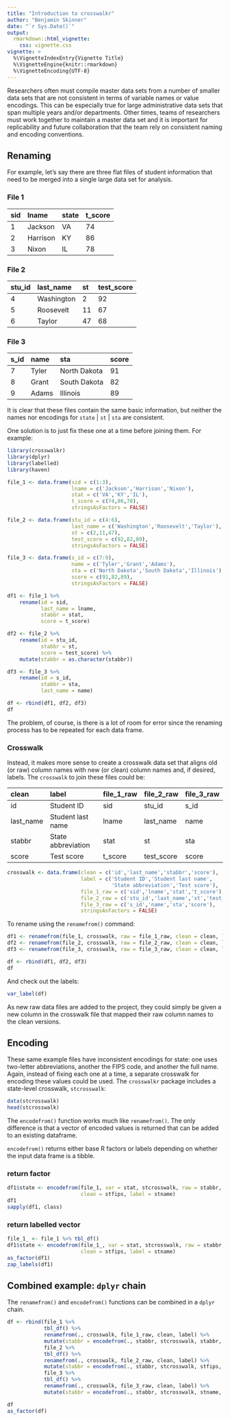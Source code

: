 ```yaml
---
title: "Introduction to crosswalkr"
author: "Benjamin Skinner"
date: "`r Sys.Date()`"
output: 
  rmarkdown::html_vignette:
    css: vignette.css
vignette: >
  %\VignetteIndexEntry{Vignette Title}
  %\VignetteEngine{knitr::rmarkdown}
  %\VignetteEncoding{UTF-8}
---
```


Researchers often must compile master data sets
from a number of smaller data sets that are not consistent in terms of
variable names or value encodings. This can be especially true for
large administrative data sets that span multiple years and/or
departments. Other times, teams of researchers must work together to
maintain a master data set and it is important for replicability and
future collaboration that the team rely on consistent naming and
encoding conventions.

## Renaming

For example, let's say there are three flat files of student
information that need to be merged into a single large data set for
analysis.

### File 1
|sid|lname|state|t_score|
|:--|:--|:--|:--|
|1|Jackson|VA|74|
|2|Harrison|KY|86|
|3|Nixon|IL|78|

### File 2
|stu\_id|last\_name|st|test_score|
|:--|:--|:--|:--|
|4|Washington|2|92|
|5|Roosevelt|11|67|
|6|Taylor|47|68|

### File 3
|s\_id|name|sta|score|
|:--|:--|:--|:--|
|7|Tyler|North Dakota|91|
|8|Grant|South Dakota|82|
|9|Adams|Illinois|89|

It is clear that these files contain the same basic information, but
neither the names nor encodings for `state` | `st` | `sta` are consistent.

One solution is to just fix these one at a time before joining
them. For example:

```r
library(crosswalkr)
library(dplyr)
library(labelled)
library(haven)
```
```r
file_1 <- data.frame(sid = c(1:3),
                     lname = c('Jackson','Harrison','Nixon'),
                     stat = c('VA','KY','IL'),
                     t_score = c(74,86,78),
                     stringsAsFactors = FALSE)

file_2 <- data.frame(stu_id = c(4:6),
                     last_name = c('Washington','Roosevelt','Taylor'),
                     st = c(2,11,47),
                     test_score = c(92,82,89),
                     stringsAsFactors = FALSE)

file_3 <- data.frame(s_id = c(7:9),
                     name = c('Tyler','Grant','Adams'),
                     sta = c('North Dakota','South Dakota','Illinois'),
                     score = c(91,82,89),
                     stringsAsFactors = FALSE)
```
```r

df1 <- file_1 %>%
    rename(id = sid,
           last_name = lname,
           stabbr = stat,
           score = t_score)

df2 <- file_2 %>%
    rename(id = stu_id,
           stabbr = st,
           score = test_score) %>%
    mutate(stabbr = as.character(stabbr))

df3 <- file_3 %>%
    rename(id = s_id,
           stabbr = sta,
           last_name = name)

df <- rbind(df1, df2, df3)
df

```
The problem, of course, is there is a lot of room for error since the
renaming process has to be repeated for each data frame. 

### Crosswalk

Instead, it makes more sense to create a crosswalk data set that
aligns old (or raw) column names with new (or clean) column names and,
if desired, labels. The `crosswalk` to join these files could be:


|clean|label|file\_1\_raw|file\_2\_raw|file\_3\_raw|
|:--|:--|:--|:--|:--|
|id|Student ID|sid|stu\_id|s\_id|
|last\_name|Student last name|lname|last\_name|name|
|stabbr|State abbreviation|stat|st|sta|
|score|Test score|t\_score|test\_score|score|

```r
crosswalk <- data.frame(clean = c('id','last_name','stabbr','score'),
                        label = c('Student ID','Student last name',
                                  'State abbreviation','Test score'),
                        file_1_raw = c('sid','lname','stat','t_score'),
                        file_2_raw = c('stu_id','last_name','st','test_score'),
                        file_3_raw = c('s_id','name','sta','score'),
                        stringsAsFactors = FALSE)
```

To rename using the `renamefrom()` command:
```r
df1 <- renamefrom(file_1, crosswalk, raw = file_1_raw, clean = clean, label = label)
df2 <- renamefrom(file_2, crosswalk, raw = file_2_raw, clean = clean, label = label)
df3 <- renamefrom(file_3, crosswalk, raw = file_3_raw, clean = clean, label = label)

df <- rbind(df1, df2, df3)
df
```

And check out the labels:
```r
var_label(df)
```

As new raw data files are added to the project, they could simply be
given a new column in the crosswalk file that mapped their raw column
names to the clean versions.

## Encoding

These same example files have inconsistent encodings for state: one
uses two-letter abbreviations, another the FIPS code, and another the
full name. Again, instead of fixing each one at a time, a separate crosswalk
for encoding these values could be used. The `crosswalkr` package
includes a state-level crosswalk, `stcrosswalk`:

```r

data(stcrosswalk)
head(stcrosswalk)

```

The `encodefrom()` function works much like `renamefrom()`. The only
difference is that a vector of encoded values is returned that can be
added to an existing dataframe. 

`encodefrom()` returns either base R factors or labels depending on
whether the input data frame is a tibble.

### return factor

```r
df1$state <- encodefrom(file_1, var = stat, stcrosswalk, raw = stabbr,
                        clean = stfips, label = stname)
df1
sapply(df1, class)

```
### return labelled vector
```r
file_1_ <- file_1 %>% tbl_df()
df1$state <- encodefrom(file_1_, var = stat, stcrosswalk, raw = stabbr,
                        clean = stfips, label = stname)
as_factor(df1)
zap_labels(df1)

```

## Combined example: `dplyr` chain

The `renamefrom()` and `encodefrom()` functions can be combined in a
`dplyr` chain.

```r

df <- rbind(file_1 %>%
            tbl_df() %>%
            renamefrom(., crosswalk, file_1_raw, clean, label) %>%
            mutate(stabbr = encodefrom(., stabbr, stcrosswalk, stabbr, stfips, stname)),
            file_2 %>%
            tbl_df() %>%
            renamefrom(., crosswalk, file_2_raw, clean, label) %>%
            mutate(stabbr = encodefrom(., stabbr, stcrosswalk, stfips, stfips, stname)),
            file_3 %>%
            tbl_df() %>%
            renamefrom(., crosswalk, file_3_raw, clean, label) %>%
            mutate(stabbr = encodefrom(., stabbr, stcrosswalk, stname, stfips, stname)))

df
as_factor(df)
            
```
